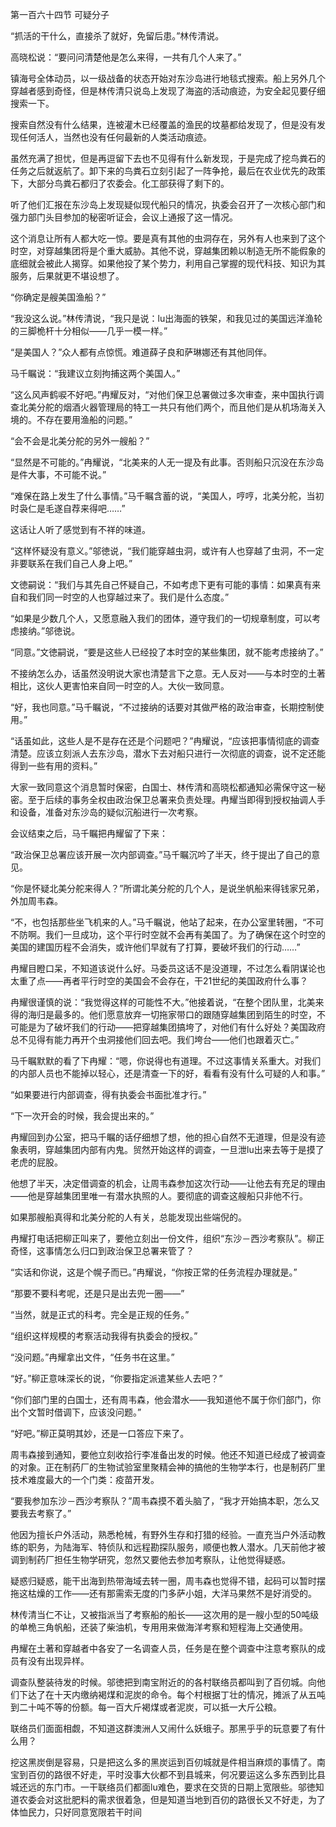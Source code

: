 

第一百六十四节 可疑分子

“抓活的干什么，直接杀了就好，免留后患。”林传清说。

高晓松说：“要问问清楚他是怎么来得，一共有几个人来了。”

镇海号全体动员，以一级战备的状态开始对东沙岛进行地毯式搜索。船上另外几个穿越者感到奇怪，但是林传清只说岛上发现了海盗的活动痕迹，为安全起见要仔细搜索一下。

搜索自然没有什么结果，连被灌木已经覆盖的渔民的坟墓都给发现了，但是没有发现任何活人，当然也没有任何最新的人类活动痕迹。

虽然充满了担忧，但是再逗留下去也不见得有什么新发现，于是完成了挖鸟粪石的任务之后就返航了。卸下来的鸟粪石立刻引起了一阵争抢，最后在农业优先的政策下，大部分鸟粪石都归了农委会。化工部获得了剩下的。

听了他们汇报在东沙岛上发现疑似现代船只的情况，执委会召开了一次核心部门和强力部门头目参加的秘密听证会，会议上通报了这一情况。

这个消息让所有人都大吃一惊。要是真有其他的虫洞存在，另外有人也来到了这个时空，对穿越集团将是个重大威胁。其他不说，穿越集团赖以制造无所不能假象的底细就会被此人揭穿。如果他投了某个势力，利用自己掌握的现代科技、知识为其服务，后果就更不堪设想了。

“你确定是艘美国渔船？”

“我没这么说。”林传清说，“我只是说：lu出海面的铁架，和我见过的美国远洋渔轮的三脚桅杆十分相似――几乎一模一样。”

“是美国人？”众人都有点惊慌。难道薛子良和萨琳娜还有其他同伴。

马千瞩说：“我建议立刻拘捕这两个美国人。”

“这么风声鹤唳不好吧。”冉耀反对，“对他们保卫总署做过多次审查，来中国执行调查北美分舵的烟酒火器管理局的特工一共只有他们两个，而且他们是从机场海关入境的。不存在要用渔船的问题。”

“会不会是北美分舵的另外一艘船？”

“显然是不可能的。”冉耀说，“北美来的人无一提及有此事。否则船只沉没在东沙岛是件大事，不可能不说。”

“难保在路上发生了什么事情。”马千瞩含蓄的说，“美国人，哼哼，北美分舵，当初时袅仁是毛遂自荐来得吧……”

这话让人听了感觉到有不祥的味道。

“这样怀疑没有意义。”邬徳说，“我们能穿越虫洞，或许有人也穿越了虫洞，不一定非要联系在我们自己人身上吧。”

文徳嗣说：“我们与其先自己怀疑自己，不如考虑下更有可能的事情：如果真有来自和我们同一时空的人也穿越过来了。我们是什么态度。”

“如果是少数几个人，又愿意融入我们的团体，遵守我们的一切规章制度，可以考虑接纳。”邬徳说。

“同意。”文徳嗣说，“要是这些人已经投了本时空的某些集团，就不能考虑接纳了。”

不接纳怎么办，话虽然没明说大家也清楚言下之意。无人反对――与本时空的土著相比，这伙人更害怕来自同一时空的人。大伙一致同意。

“好，我也同意。”马千瞩说，“不过接纳的话要对其做严格的政治审查，长期控制使用。”

“话虽如此，这些人是不是存在还是个问题吧？”冉耀说，“应该把事情彻底的调查清楚。应该立刻派人去东沙岛，潜水下去对船只进行一次彻底的调查，说不定还能得到一些有用的资料。”

大家一致同意这个消息暂时保密，白国士、林传清和高晓松都通知必需保守这一秘密。至于后续的事务全权由政治保卫总署来负责处理。冉耀当即得到授权抽调人手和设备，准备对东沙岛的疑似沉船进行一次考察。

会议结束之后，马千瞩把冉耀留了下来：

“政治保卫总署应该开展一次内部调查。”马千瞩沉吟了半天，终于提出了自己的意见。

“你是怀疑北美分舵来得人？”所谓北美分舵的几个人，是说坐帆船来得钱家兄弟，外加周韦森。

“不，也包括那些坐飞机来的人。”马千瞩说，他站了起来，在办公室里转圈，“不可不防啊。我们一旦成功，这个平行时空就不会再有美国了。为了确保在这个时空的美国的建国历程不会消失，或许他们早就有了打算，要破坏我们的行动……”

冉耀目瞪口呆，不知道该说什么好。马委员这话不是没道理，不过怎么看阴谋论也太重了点――再者平行时空的美国会不会存在，干21世纪的美国政府什么事？

冉耀很谨慎的说：“我觉得这样的可能性不大。”他接着说，“在整个团队里，北美来得的海归是最多的。他们愿意放弃一切拖家带口的跟随穿越集团到陌生的时空，不可能是为了破坏我们的行动――把穿越集团搞垮了，对他们有什么好处？美国政府总不见得有能力再开个虫洞接他们回去吧。我们垮台――他们也跟着灭亡。”

马千瞩默默的看了下冉耀：“嗯，你说得也有道理。不过这事情关系重大。对我们的内部人员也不能掉以轻心，还是清查一下的好，看看有没有什么可疑的人和事。”

“如果要进行内部调查，得有执委会书面批准才行。”

“下一次开会的时候，我会提出来的。”

冉耀回到办公室，把马千瞩的话仔细想了想，他的担心自然不无道理，但是没有迹象表明，穿越集团内部有内鬼。贸然开始这样的调查，一旦泄lu出来去等于是摸了老虎的屁股。

他想了半天，决定借调查的机会，让周韦森参加这次行动――让他去有充足的理由――他是穿越集团里唯一有潜水执照的人。要彻底的调查这艘船只非他不行。

如果那艘船真得和北美分舵的人有关，总能发现出些端倪的。

冉耀打电话把柳正叫来了，要他立刻出一份文件，组织“东沙－西沙考察队”。柳正奇怪，这事情怎么归口到政治保卫总署来管了？

“实话和你说，这是个幌子而已。”冉耀说，“你按正常的任务流程办理就是。”

“那要不要科考呢，还是只是出去兜一圈――”

“当然，就是正式的科考。完全是正规的任务。”

“组织这样规模的考察活动我得有执委会的授权。”

“没问题。”冉耀拿出文件，“任务书在这里。”

“好。”柳正意味深长的说，“你要指定派遣某些人去吧？”

“你们部门里的白国士，还有周韦森，他会潜水――我知道他不属于你们部门，你出个文暂时借调下，应该没问题。”

“好吧。”柳正莫明其妙，还是一口答应下来了。

周韦森接到通知，要他立刻收拾行李准备出发的时候。他还不知道已经成了被调查的对象。正在制药厂的生物试验室里聚精会神的搞他的生物学本行，也是制药厂里技术难度最大的一个门类：疫苗开发。

“要我参加东沙－西沙考察队？”周韦森摸不着头脑了，“我才开始搞本职，怎么又要我去考察了。”

他因为擅长户外活动，熟悉枪械，有野外生存和打猎的经验。一直充当户外活动教练的职务，为陆海军、特侦队和远程勘探队服务，顺便也教人潜水。几天前他才被调到制药厂担任生物学研究，忽然又要他去参加考察队，让他觉得疑惑。

疑惑归疑惑，能干出海到热带海域去转一圈，周韦森也觉得不错，起码可以暂时摆拖这枯燥的工作――还有那需索无度的门多萨小姐，大洋马果然不是好消受的。

林传清当仁不让，又被指派当了考察船的船长――这次用的是一艘小型的50吨级的单桅三角帆船，还装了柴油机，专用用来做海洋考察和短程海上交通使用。

冉耀在土著和穿越者中各安了一名调查人员，任务是在整个调查中注意考察队的成员有没有出现异样。

调查队整装待发的时候。邬徳把到南宝附近的的各村联络员都叫到了百仞城。向他们下达了在十天内缴纳褐煤和泥炭的命令。每个村根据丁壮的情况，摊派了从五吨到二十吨不等的份额。每一百大斤褐煤或者泥炭，可以抵一大斤公粮。

联络员们面面相觑，不知道这群澳洲人又闹什么妖蛾子。那黑乎乎的玩意要了有什么用？

挖这黑炭倒是容易，只是把这么多的黑炭运到百仞城就是件相当麻烦的事情了。南宝到百仞的路很不好走，平时没事大伙都不到县城来，何况要运这么多东西到比县城还远的东门市。一干联络员们都面lu难色，要求在交货的日期上宽限些。邬徳知道农委会对这批肥料的需求很着急，但是知道当地到百仞的路很长又不好走，为了体恤民力，只好同意宽限若干时间


